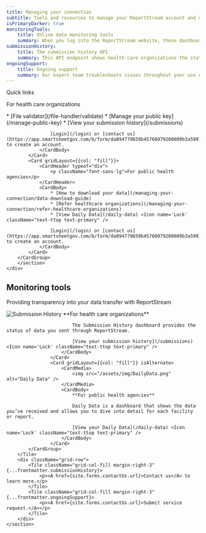 ```yaml
---
title: Managing your connection
subtitle: Tools and resources to manage your ReportStream account and monitor your data
isPrimaryDarker: true
monitoringTools:
    title: Online data monitoring tools
    summary: When you log into the ReportStream website, these dashboards show what data you sent or received.
submissionHistory:
    title: The submission history API
    summary: This API endpoint shows health care organizations the status of data they’ve sent.
ongoingSupport:
    title: Ongoing support
    summary: Our expert team troubleshoots issues throughout your use of ReportStream.
---
```



<HeroWrapper className="bg-blue-5">
    <div className="grid-container">
        <section className="usa-section">
            <p className="margin-top-0 text-bold">Quick links</p>
            <CardGroup>
            <Card gridLayout={{col: "fill"}}>
                <CardHeader typeof="div">
                    <p className="font-sans-lg">For health care organizations</p>
                </CardHeader>
                <CardBody>
                    * [File validator](/file-handler/validate)
                    * [Manage your public key](/manage-public-key) <Icon name='Lock' className="text-ttop text-primary" />
                    * [View your submission history](/submissions) <Icon name='Lock' className="text-ttop text-primary" />

                    [Login](/login) or [contact us](https://app.smartsheetgov.com/b/form/da894779659b45768079200609b3a599) to create an account.
                </CardBody>
            </Card>
            <Card gridLayout={{col: "fill"}}>
                <CardHeader typeof="div">
                    <p className="font-sans-lg">For public health agencies</p>
                </CardHeader>
                <CardBody>
                    * [How to download your data](/managing-your-connection/data-download-guide)
                    * [Refer healthcare organizations](/managing-your-connection/refer-healthcare-organizations)
                    * [View Daily Data](/daily-data) <Icon name='Lock' className="text-ttop text-primary" />

                    [Login](/login) or [contact us](https://app.smartsheetgov.com/b/form/da894779659b45768079200609b3a599) to create an account.
                </CardBody>
            </Card>
        </CardGroup>
        </section>
    </div>
</HeroWrapper>
<HeroWrapper className="manage-connection grid-container">
    <section className="usa-section">
        <h2 className="font-sans-xl margin-top-0">Monitoring tools</h2>
        <p className="font-sans-lg margin-top-4 margin-bottom-8">Providing transparency into your data transfer with ReportStream </p>
        <Tile {...frontmatter.monitoringTools}>
            <CardGroup>
                    <Card gridLayout={{col: "fill"}} isAlternate>
                        <CardMedia>
                            <img src="/assets/img/SubmissionHistory.png" alt="Submission History" />
                        </CardMedia>
                        <CardBody>
                            **For health care organizations**

                            The Submission History dashboard provides the status of data you sent through ReportStream.

                            [View your submission history](/submissions) <Icon name='Lock' className="text-ttop text-primary" />
                        </CardBody>
                    </Card>
                    <Card gridLayout={{col: "fill"}} isAlternate>
                        <CardMedia>
                            <img src="/assets/img/DailyData.png" alt="Daily Data" />
                        </CardMedia>
                        <CardBody>
                            **For public health agencies**

                            Daily Data is a dashboard that shows the data you’ve received and allows you to dive into detail for each facility or report.

                            [View your Daily Data](/daily-data) <Icon name='Lock' className="text-ttop text-primary" />
                        </CardBody>
                    </Card>
            </CardGroup>
        </Tile>
        <div className="grid-row">
            <Tile className="grid-col-fill margin-right-3" {...frontmatter.submissionHistory}>
                <p><A href={site.forms.contactUs.url}>Contact us</A> to learn more.</p>
            </Tile>
            <Tile className="grid-col-fill margin-right-3" {...frontmatter.ongoingSupport}>
                <p><A href={site.forms.contactUs.url}>Submit service request.</A></p>
            </Tile>
        </div>
    </section>

</HeroWrapper>